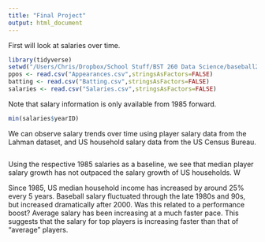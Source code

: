 ```yaml
---
title: "Final Project"
output: html_document
---
```


First will look at salaries over time.
```r
library(tidyverse)
setwd("/Users/Chris/Dropbox/School Stuff/BST 260 Data Science/baseball2017")
ppos <- read.csv("Appearances.csv",stringsAsFactors=FALSE)
batting <- read.csv("Batting.csv",stringsAsFactors=FALSE)
salaries <- read.csv("Salaries.csv",stringsAsFactors=FALSE)
```
Note that salary information is only available from 1985 forward.
```r
min(salaries$yearID)
```

We can observe salary trends over time using player salary data from the Lahman dataset, and US household salary data from the US Census Bureau.
```r

```
Using the respective 1985 salaries as a baseline, we see that median player salary growth has not outpaced the salary growth of US households. W

Since 1985, US median household income has increased by around 25% every 5 years.
Baseball salary fluctuated through the late 1980s and 90s, but increased dramatically after 2000. Was this related to a performance boost? Average salary has been increasing at a much faster pace. This suggests that the salary for top players is increasing faster than that of "average" players.
